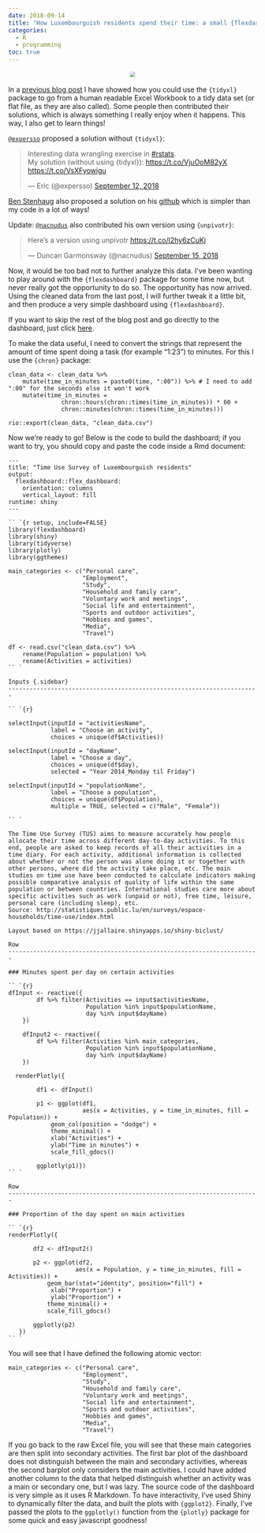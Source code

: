```yaml
---
date: 2018-09-14
title: "How Luxembourguish residents spend their time: a small {flexdashboard} demo using the Time use survey data"
categories:
  - R
  - programming
toc: true
---
```


<div style="text-align: center; transform: scale(0.7); transform-origin: center;">
  <p>
    <a href="https://brodriguesco.shinyapps.io/time_use_luxembourg/">
      <img src="../assets/img/time_use_dashboard.png" />
    </a>
  </p>
</div>


<p>In a <a href="2018-09-11-human_to_machine.qmd">previous blog post</a> I have showed
how you could use the <code>{tidyxl}</code> package to go from a human readable Excel Workbook to a tidy
data set (or flat file, as they are also called). Some people then contributed their solutions,
which is always something I really enjoy when it happens. This way, I also get to learn things!</p>
<p><a href="https://twitter.com/expersso"><code>@expersso</code></a> proposed a solution without <code>{tidyxl}</code>:</p>
<blockquote class="twitter-tweet" data-lang="en">
<p lang="en" dir="ltr">
Interesting data wrangling exercise in <a href="https://twitter.com/hashtag/rstats?src=hash&amp;ref_src=twsrc%5Etfw">#rstats</a>. <br>My solution (without using {tidyxl}): <a href="https://t.co/VjuOoM82yX">https://t.co/VjuOoM82yX</a> <a href="https://t.co/VsXFyowigu">https://t.co/VsXFyowigu</a>
</p>
— Eric (<span class="citation">@expersso</span>) <a href="https://twitter.com/expersso/status/1039894727808757761?ref_src=twsrc%5Etfw">September 12, 2018</a>
</blockquote>
<script async src="https://platform.twitter.com/widgets.js" charset="utf-8"></script>
<p><a href="https://www.benstenhaug.com/">Ben Stenhaug</a> also proposed a solution on his <a href="https://github.com/stenhaug/shared/blob/master/tidyxl_bruno_blog.md">github</a>
which is simpler than my code in a lot of ways!</p>
<p>Update: <a href="https://twitter.com/nacnudus"><code>@nacnudus</code></a> also contributed his own version using <code>{unpivotr}</code>:</p>
<blockquote class="twitter-tweet" data-lang="en">
<p lang="en" dir="ltr">
Here's a version using unpivotr <a href="https://t.co/l2hy6zCuKj">https://t.co/l2hy6zCuKj</a>
</p>
— Duncan Garmonsway (<span class="citation">@nacnudus</span>) <a href="https://twitter.com/nacnudus/status/1040905626317217792?ref_src=twsrc%5Etfw">September 15, 2018</a>
</blockquote>
<script async src="https://platform.twitter.com/widgets.js" charset="utf-8"></script>
<p>Now, it would be too bad not to further analyze this data. I’ve been wanting to play around with
the <code>{flexdashboard}</code> package for some time now, but never really got the opportunity to do so.
The opportunity has now arrived. Using the cleaned data from the last post, I will further tweak
it a little bit, and then produce a very simple dashboard using <code>{flexdashboard}</code>.</p>
<p>If you want to skip the rest of the blog post and go directly to the dashboard, just click <a href="https://brodriguesco.shinyapps.io/time_use_luxembourg/">here</a>.</p>
<p>To make the data useful, I need to convert the strings that represent the amount of time spent
doing a task (for example “1:23”) to minutes. For this I use the <code>{chron}</code> package:</p>
<pre class="r"><code>clean_data &lt;- clean_data %&gt;%
    mutate(time_in_minutes = paste0(time, &quot;:00&quot;)) %&gt;% # I need to add &quot;:00&quot; for the seconds else it won&#39;t work
    mutate(time_in_minutes = 
               chron::hours(chron::times(time_in_minutes)) * 60 + 
               chron::minutes(chron::times(time_in_minutes)))

rio::export(clean_data, &quot;clean_data.csv&quot;)</code></pre>
<p>Now we’re ready to go! Below is the code to build the dashboard; if you want to try, you should
copy and paste the code inside a Rmd document:</p>
<pre><code>---
title: &quot;Time Use Survey of Luxembourguish residents&quot;
output: 
  flexdashboard::flex_dashboard:
    orientation: columns
    vertical_layout: fill
runtime: shiny
---

`` `{r setup, include=FALSE}
library(flexdashboard)
library(shiny)
library(tidyverse)
library(plotly)
library(ggthemes)

main_categories &lt;- c(&quot;Personal care&quot;,
                     &quot;Employment&quot;,
                     &quot;Study&quot;,
                     &quot;Household and family care&quot;,
                     &quot;Voluntary work and meetings&quot;,
                     &quot;Social life and entertainment&quot;,
                     &quot;Sports and outdoor activities&quot;,
                     &quot;Hobbies and games&quot;,
                     &quot;Media&quot;,
                     &quot;Travel&quot;)

df &lt;- read.csv(&quot;clean_data.csv&quot;) %&gt;%
    rename(Population = population) %&gt;%
    rename(Activities = activities)
`` `

Inputs {.sidebar}
-----------------------------------------------------------------------

`` `{r}

selectInput(inputId = &quot;activitiesName&quot;, 
            label = &quot;Choose an activity&quot;, 
            choices = unique(df$Activities))

selectInput(inputId = &quot;dayName&quot;, 
            label = &quot;Choose a day&quot;, 
            choices = unique(df$day), 
            selected = &quot;Year 2014_Monday til Friday&quot;)

selectInput(inputId = &quot;populationName&quot;, 
            label = &quot;Choose a population&quot;, 
            choices = unique(df$Population), 
            multiple = TRUE, selected = c(&quot;Male&quot;, &quot;Female&quot;))

`` `

The Time Use Survey (TUS) aims to measure accurately how people allocate their time across different day-to-day activities. To this end, people are asked to keep records of all their activities in a time diary. For each activity, additional information is collected about whether or not the person was alone doing it or together with other persons, where did the activity take place, etc. The main studies on time use have been conducted to calculate indicators making possible comparative analysis of quality of life within the same population or between countries. International studies care more about specific activities such as work (unpaid or not), free time, leisure, personal care (including sleep), etc.
Source: http://statistiques.public.lu/en/surveys/espace-households/time-use/index.html

Layout based on https://jjallaire.shinyapps.io/shiny-biclust/

Row
-----------------------------------------------------------------------

### Minutes spent per day on certain activities
    
`` `{r}
dfInput &lt;- reactive({
        df %&gt;% filter(Activities == input$activitiesName,
                      Population %in% input$populationName,
                      day %in% input$dayName)
    })

    dfInput2 &lt;- reactive({
        df %&gt;% filter(Activities %in% main_categories,
                      Population %in% input$populationName,
                      day %in% input$dayName)
    })
    
  renderPlotly({

        df1 &lt;- dfInput()

        p1 &lt;- ggplot(df1, 
                     aes(x = Activities, y = time_in_minutes, fill = Population)) +
            geom_col(position = &quot;dodge&quot;) + 
            theme_minimal() + 
            xlab(&quot;Activities&quot;) + 
            ylab(&quot;Time in minutes&quot;) +
            scale_fill_gdocs()

        ggplotly(p1)})
`` `

Row 
-----------------------------------------------------------------------

### Proportion of the day spent on main activities
    
`` `{r}
renderPlotly({
    
       df2 &lt;- dfInput2()
       
       p2 &lt;- ggplot(df2, 
                   aes(x = Population, y = time_in_minutes, fill = Activities)) +
           geom_bar(stat=&quot;identity&quot;, position=&quot;fill&quot;) + 
            xlab(&quot;Proportion&quot;) + 
            ylab(&quot;Proportion&quot;) +
           theme_minimal() +
           scale_fill_gdocs()
       
       ggplotly(p2)
   })
`` `</code></pre>
<p>You will see that I have defined the following atomic vector:</p>
<pre class="r"><code>main_categories &lt;- c(&quot;Personal care&quot;,
                     &quot;Employment&quot;,
                     &quot;Study&quot;,
                     &quot;Household and family care&quot;,
                     &quot;Voluntary work and meetings&quot;,
                     &quot;Social life and entertainment&quot;,
                     &quot;Sports and outdoor activities&quot;,
                     &quot;Hobbies and games&quot;,
                     &quot;Media&quot;,
                     &quot;Travel&quot;)</code></pre>
<p>If you go back to the raw Excel file, you will see that these main categories are then split into
secondary activities. The first bar plot of the dashboard does not distinguish between the main and
secondary activities, whereas the second barplot only considers the main activities. I could
have added another column to the data that helped distinguish whether an activity was a main or secondary one,
but I was lazy. The source code of the dashboard is very simple as it uses R Markdown. To have
interactivity, I’ve used Shiny to dynamically filter the data, and built the plots with <code>{ggplot2}</code>.
Finally, I’ve passed the plots to the <code>ggplotly()</code> function from the <code>{plotly}</code> package for some
quick and easy javascript goodness!</p>
